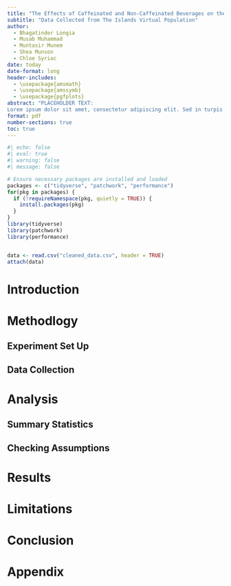 ```yaml
---
title: "The Effects of Caffeinated and Non-Caffeinated Beverages on the Problem Solving Results of A Virtual Population"
subtitle: "Data Collected from The Islands Virtual Population"
author: 
  - Bhagatinder Longia 
  - Musab Muhammad 
  - Muntasir Munem 
  - Shea Munson 
  - Chloe Syriac
date: today
date-format: long
header-includes:
  - \usepackage{amsmath}
  - \usepackage{amssymb}
  - \usepackage{pgfplots}
abstract: "PLACEHOLDER TEXT: 
Lorem ipsum dolor sit amet, consectetur adipiscing elit. Sed in turpis metus. Vestibulum interdum ullamcorper orci, eget blandit erat mollis id. Fusce consectetur magna at felis posuere suscipit. In facilisis, sapien in rutrum blandit, nibh purus vestibulum orci, at porttitor lorem purus id eros. Sed nec tellus in enim ultricies commodo. Cras sit amet dui velit. Vivamus eget justo ultricies leo suscipit convallis. Duis id facilisis lectus. Nunc a odio commodo sem varius ornare. Nulla facilisi. Vivamus augue metus, ultrices ac ex porttitor, interdum hendrerit nunc. In sit amet scelerisque leo, dictum elementum risus. Proin lobortis lectus nisl, vel pretium ligula tincidunt ut. Nulla pharetra, risus at eleifend elementum, ante arcu sagittis augue, ac ultrices mauris lacus auctor mauris. Sed feugiat felis at diam cursus semper. Nulla commodo pellentesque tincidunt. Phasellus ex arcu, efficitur vel diam sit amet, egestas fringilla nisi."
format: pdf
number-sections: true
toc: true
---
```


```r
#| echo: false
#| eval: true
#| warning: false
#| message: false

# Ensure necessary packages are installed and loaded
packages <- c("tidyverse", "patchwork", "performance")
for(pkg in packages) {
  if (!requireNamespace(pkg, quietly = TRUE)) {
    install.packages(pkg)
  }
}
library(tidyverse)
library(patchwork)
library(performance)


data <- read.csv("cleaned_data.csv", header = TRUE)
attach(data)
```

# Introduction

# Methodlogy
## Experiment Set Up
## Data Collection

# Analysis
## Summary Statistics
## Checking Assumptions

# Results

# Limitations

# Conclusion

# Appendix
